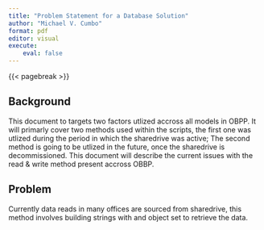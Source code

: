 ```yaml
---
title: "Problem Statement for a Database Solution"
author: "Michael V. Cumbo"
format: pdf
editor: visual
execute:
    eval: false
---
```


{{< pagebreak >}}

## Background

This document to targets two factors utlized accross all models in OBPP. It will primarly cover two methods used within the scripts, the first one was utlized during the period in which the sharedrive was active; The second method is going to be utlized in the future, once the sharedrive is decommissioned. This document will describe the current issues with the read & write method present accross OBBP.


## Problem

Currently data reads in many offices are sourced from sharedrive, this method involves building strings with and object set to retrieve the data.

```r

```


